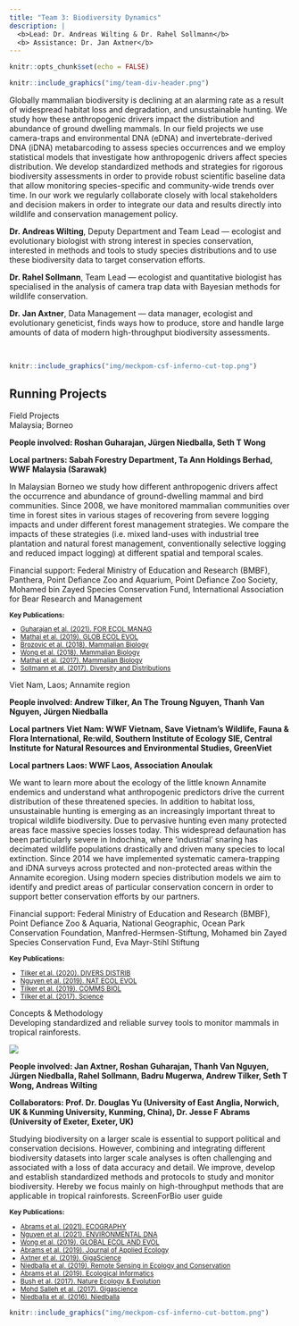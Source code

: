 ```yaml
---
title: "Team 3: Biodiversity Dynamics"
description: |
  <b>Lead: Dr. Andreas Wilting & Dr. Rahel Sollmann</b>  
  <b> Assistance: Dr. Jan Axtner</b>
---
```


```r
knitr::opts_chunk$set(echo = FALSE)
```

```r
knitr::include_graphics("img/team-div-header.png")
```

<div class='highlightbox'>
  <span class='highlight'>
  Globally mammalian biodiversity is declining at an alarming rate as a result of widespread habitat loss and degradation, and unsustainable hunting. We study how these anthropogenic drivers impact the distribution and abundance of ground dwelling mammals. In our field projects we use camera-traps and environmental DNA (eDNA) and invertebrate-derived DNA (iDNA) metabarcoding to assess species occurrences and we employ statistical models that investigate how anthropogenic drivers affect species distribution. We develop standardized methods and strategies for rigorous biodiversity assessments in order to provide robust scientific baseline data that allow monitoring species-specific and community-wide trends over time. In our work we regularly collaborate closely with local stakeholders and decision makers in order to integrate our data and results directly into wildlife and conservation management policy.
  </span>
</div>

**Dr. Andreas Wilting**, Deputy Department and Team Lead —  ecologist and evolutionary biologist with strong interest in species conservation, interested in methods and tools to study species distributions and to use these biodiversity data to target conservation efforts.

**Dr. Rahel Sollmann**, Team Lead — ecologist and quantitative biologist has specialised in the analysis of camera trap data with Bayesian methods for wildlife conservation. 

**Dr. Jan Axtner**, Data Management — data manager, ecologist and evolutionary geneticist, finds ways how to produce, store and handle large amounts of data of modern high-throughput biodiversity assessments.
  
<br>

```r
knitr::include_graphics("img/meckpom-csf-inferno-cut-top.png")
```

## Running Projects

<div class='headerbox'><hbox>Field Projects</hbox></div>


<div class='headerbox-secondary'><hbox-secondary>Malaysia; Borneo</div>

**People involved: Roshan Guharajan, Jürgen Niedballa, Seth T Wong**

**Local partners: Sabah Forestry Department, Ta Ann Holdings Berhad, WWF Malaysia (Sarawak)**

In Malaysian Borneo we study how different anthropogenic drivers affect the occurrence and abundance of ground-dwelling mammal and bird communities. Since 2008, we have monitored mammalian communities over time in forest sites in various stages of recovering from severe logging impacts and under different forest management strategies. We compare the impacts of these strategies (i.e. mixed land-uses with industrial tree plantation and natural forest management, conventionally selective logging and reduced impact logging) at different spatial and temporal scales.

Financial support: Federal Ministry of Education and Research (BMBF), Panthera, Point Defiance Zoo and Aquarium, Point Defiance Zoo Society, Mohamed bin Zayed Species Conservation Fund, International Association for Bear Research and Management

<small>
  <b>Key Publications:</b>
  <ul>
    <li>[Guharajan et al. (2021). FOR ECOL MANAG](https://www.semanticscholar.org/paper/Sustainable-forest-management-is-vital-for-the-of-Guharajan-Mohamed/23023a67dcd41eb1c1baa29a51da0966bed806ec)</li>
    <li>[Mathai et al. (2019). GLOB ECOL EVOL](https://www.sciencedirect.com/science/article/pii/S2351989418302981)</li>
    <li>[Brozovic et al. (2018). Mammalian Biology](https://www.sciencedirect.com/science/article/abs/pii/S1616504718301320?via%3Dihub)</li>
    <li>[Wong et al. (2018). Mammalian Biology](https://www.sciencedirect.com/science/article/abs/pii/S161650471730157X?via%3Dihub)</li>
    <li>[Mathai et al. (2017). Mammalian Biology](https://www.sciencedirect.com/science/article/abs/pii/S1616504717301453?via%3Dihub)</li>
    <li>[Sollmann et al. (2017). Diversity and Distributions](https://onlinelibrary.wiley.com/doi/10.1111/ddi.12530)</li>
  </ul>
</small>


<div class='headerbox-secondary'><hbox-secondary>Viet Nam, Laos; Annamite region</div>

**People involved: Andrew Tilker, An The Troung Nguyen, Thanh Van Nguyen, Jürgen Niedballa**

**Local partners Viet Nam: WWF Vietnam, Save Vietnam’s Wildlife, Fauna & Flora International, Re:wild, Southern Institute of Ecology SIE, Central Institute for Natural Resources and Environmental Studies, GreenViet**

**Local partners Laos: WWF Laos, Association Anoulak**

We want to learn more about the ecology of the little known Annamite endemics and understand what anthropogenic predictors drive the current distribution of these threatened species. In addition to habitat loss, unsustainable hunting is emerging as an increasingly important threat to tropical wildlife biodiversity. Due to pervasive hunting even many protected areas face massive species losses today. This widespread defaunation has been particularly severe in Indochina, where ‘industrial’ snaring has decimated wildlife populations drastically and driven many species to local extinction. Since 2014 we have implemented systematic camera-trapping and iDNA surveys across protected and non-protected areas within the Annamite ecoregion. Using modern species distribution models we aim to identify and predict areas of particular conservation concern in order to support better conservation efforts by our partners.

Financial support: Federal Ministry of Education and Research (BMBF), Point Defiance Zoo & Aquaria, National Geographic, Ocean Park Conservation Foundation, Manfred-Hermsen-Stiftung, Mohamed bin Zayed Species Conservation Fund, Eva Mayr-Stihl Stiftung

<small>
  <b>Key Publications:</b>
  <ul>
    <li>[Tilker et al. (2020). DIVERS DISTRIB](https://onlinelibrary.wiley.com/doi/full/10.1111/ddi.13029)</li>
    <li>[Nguyen et al. (2019). NAT ECOL EVOL](https://www.nature.com/articles/s41559-019-1027-7)</li>
    <li>[Tilker et al. (2019). COMMS BIOL](https://www.nature.com/articles/s42003-019-0640-y)</li>
    <li>[Tilker et al. (2017). Science](https://www.science.org/doi/10.1126/science.aap9591)</li>
  </ul>
</small>


<div class='headerbox'><hbox>Concepts & Methodology</hbox></div>


<div class='headerbox-secondary'><hbox-secondary>Developing standardized and reliable survey tools to monitor mammals in tropical rainforests.</div>


![](img/team-biodiv-monitoring.png)

**People involved: Jan Axtner, Roshan Guharajan, Thanh Van Nguyen, Jürgen Niedballa, Rahel Sollmann, Badru Mugerwa, Andrew Tilker, Seth T Wong, Andreas Wilting**

**Collaborators: Prof. Dr. Douglas Yu (University of East Anglia, Norwich, UK & Kunming University, Kunming, China), Dr. Jesse F Abrams (University of Exeter, Exeter, UK)**

Studying biodiversity on a larger scale is essential to support political and conservation decisions. However, combining and integrating different biodiversity datasets into larger scale analyses is often challenging and associated with a loss of data accuracy and detail. We improve, develop and establish standardized methods and protocols to study and monitor biodiversity. Hereby we focus mainly on high-throughput methods that are applicable in tropical rainforests.
ScreenForBio user guide

<small>
  <b>Key Publications:</b>
  <ul>
    <li>[Abrams et al. (2021). ECOGRAPHY](https://onlinelibrary.wiley.com/doi/10.1111/ecog.05577)</li>
    <li>[Nguyen et al. (2021). ENVIRONMENTAL DNA](https://onlinelibrary.wiley.com/doi/10.1002/edn3.182)</li>
    <li>[Wong et al. (2019). GLOBAL ECOL AND EVOL](https://www.sciencedirect.com/science/article/pii/S2351989419303099)</li>
    <li>[Abrams et al. (2019). Journal of Applied Ecology](https://besjournals.onlinelibrary.wiley.com/doi/10.1111/1365-2664.13411)</li>
    <li>[Axtner et al. (2019). GigaScience](https://academic.oup.com/gigascience/article/8/4/giz029/5450733)</li>
    <li>[Niedballa et al. (2019). Remote Sensing in Ecology and Conservation](https://zslpublications.onlinelibrary.wiley.com/doi/10.1002/rse2.107)</li>
    <li>[Abrams et al. (2019). Ecological Informatics](https://www.sciencedirect.com/science/article/abs/pii/S1574954118302759?via%3Dihub)</li>
    <li>[Bush et al. (2017). Nature Ecology & Evolution](https://www.nature.com/articles/s41559-017-0176)</li>
    <li>[Mohd Salleh et al. (2017). Gigascience](https://academic.oup.com/gigascience/article/6/8/gix053/3958782)</li>
    <li>[Niedballa et al. (2016). Niedballa](https://besjournals.onlinelibrary.wiley.com/doi/10.1111/2041-210X.12600)</li>
  </ul>
</small>

```r
knitr::include_graphics("img/meckpom-csf-inferno-cut-bottom.png")
```
